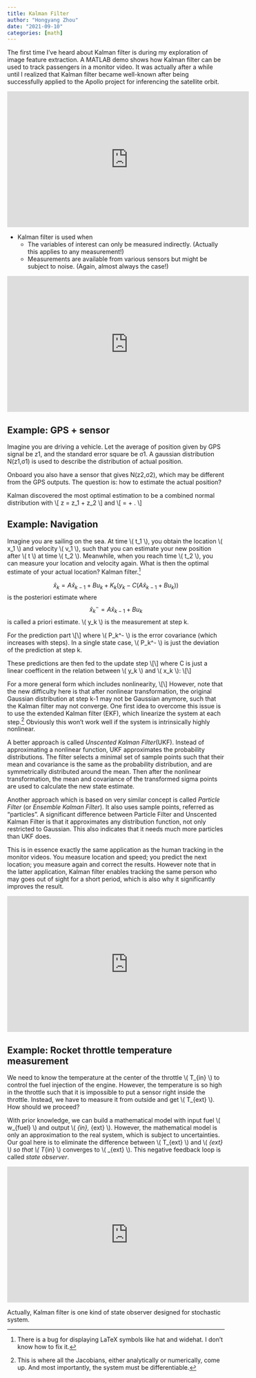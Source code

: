 ```yaml
---
title: Kalman Filter
author: "Hongyang Zhou"
date: "2021-09-10"
categories: [math]
---
```


The first time I've heard about Kalman filter is during my exploration of image feature extraction.
A MATLAB demo shows how Kalman filter can be used to track passengers in a monitor video.
It was actually after a while until I realized that Kalman filter became well-known after being successfully applied to the Apollo project for inferencing the satellite orbit.

<iframe width="560" height="315" src="https://www.youtube.com/embed/mwn8xhgNpFY" title="YouTube video player" frameborder="0" allow="accelerometer; autoplay; clipboard-write; encrypted-media; gyroscope; picture-in-picture" allowfullscreen></iframe>

* Kalman filter is used when
  * The variables of interest can only be measured indirectly. (Actually this applies to any measurement!)
  * Measurements are available from various sensors but might be subject to noise. (Again, almost always the case!)

<iframe width="560" height="315" src="https://www.youtube.com/embed/1dMdbKgJBOY" title="YouTube video player" frameborder="0" allow="accelerometer; autoplay; clipboard-write; encrypted-media; gyroscope; picture-in-picture" allowfullscreen></iframe>

## Example: GPS + sensor

Imagine you are driving a vehicle.
Let the average of position given by GPS signal be z1, and the standard error square be σ1.
A gaussian distribution N(z1,σ1) is used to describe the distribution of actual position.

Onboard you also have a sensor that gives N(z2,σ2), which may be different from the GPS outputs. The question is: how to estimate the actual position?

Kalman discovered the most optimal estimation to be a combined normal distribution with
\\[
z = \frac{\sigma_2^2}{\sigma_1^2 + \sigma_2^2} z_1 + \frac{\sigma_1^2}{\sigma_1^2 + \sigma_2^2} z_2
\\]
and
\\[
\frac{1}{\sigma^2} = \frac{1}{\sigma_1^2} + \frac{1}{\sigma_2^2}.
\\]

## Example: Navigation

Imagine you are sailing on the sea. At time \\( t_1 \\), you obtain the location \\( x_1 \\) and velocity \\( v_1 \\), such that you can estimate your new position after \\( \Delta t \\) at time \\( t_2 \\). Meanwhile, when you reach time \\( t_2 \\), you can measure your location and velocity again. What is then the optimal estimate of your actual location? Kalman filter.[^1]

[^1]: There is a bug for displaying LaTeX symbols like hat and widehat. I don't know how to fix it.

$$
\hat{x}_k = A \hat{x}_{k-1} + B u_k + K_k(y_k - C(A \hat{x}_{k-1} + B u_k) )
$$
is the posteriori estimate where
$$
\hat{x}_k^- = A \hat{x}_{k-1} + B u_k
$$
is called a priori estimate. \\( y_k \\) is the measurement at step k.

For the prediction part
\\[\begin{eqnarray} 
\hat{x}_k^- &= A \hat{x}_{k-1} + B u_k, \\\\
P_k^- &= A P_{k-1}A^T + Q,
\end{eqnarray}\\]
where \\( P_k^- \\) is the error covariance (which increases with steps). In a single state case, \\( P_k^- \\) is just the deviation of the prediction at step k.

These predictions are then fed to the update step
\\[\begin{eqnarray} 
K_k &= \frac{P_k^- C^T}{CP_k^-C^T+R}, \\\\
\hat{x}_k &= \hat{x}_k^- + K_k(y_k - C\hat{x}_k^-), \\\\
P_k &= (I - K_k C)P_k^-,
\end{eqnarray}\\]
where C is just a linear coefficent in the relation between \\( y_k \\) and \\( x_k \\):
\\[\begin{eqnarray}
x_k &= A x_{k-1} + B u_k + w_k, \\
y_k &= C x_k + v_k.
\end{eqnarray}\\]

For a more general form which includes nonlinearity,
\\[\begin{eqnarray}
x_k &= f(x_{k-1}, u_k) + w_k, \\
y_k &= g(x_k) + v_k.
\end{eqnarray}\\]
However, note that the new difficulty here is that after nonlinear transformation, the original Gaussian distribution at step k-1 may not be Gaussian anymore, such that the Kalman filter may not converge. One first idea to overcome this issue is to use the extended Kalman filter (EKF), which linearize the system at each step.[^2] Obviously this won't work well if the system is intrinsically highly nonlinear.

[^2]: This is where all the Jacobians, either analytically or numerically, come up. And most importantly, the system must be differentiable.

A better approach is called _Unscented Kalman Filter_(UKF). Instead of approximating a nonlinear function, UKF approximates the probability distributions. The filter selects a minimal set of sample points such that their mean and covariance is the same as the probability distribution, and are symmetrically distributed around the mean. Then after the nonlinear transformation, the mean and covariance of the transformed sigma points are used to calculate the new state estimate.

Another approach which is based on very similar concept is called _Particle Filter_ (or _Ensemble Kalman Filter_). It also uses sample points, referred as "particles". A significant difference between Particle Filter and Unscented Kalman Filter is that it approximates any distribution function, not only restricted to Gaussian. This also indicates that it needs much more particles than UKF does.

This is in essence exactly the same application as the human tracking in the monitor videos. You measure location and speed; you predict the next location; you measure again and correct the results. However note that in the latter application, Kalman filter enables tracking the same person who may goes out of sight for a short period, which is also why it significantly improves the result.

<iframe width="560" height="315" src="https://www.youtube.com/embed/ul3u2yLPwU0" title="YouTube video player" frameborder="0" allow="accelerometer; autoplay; clipboard-write; encrypted-media; gyroscope; picture-in-picture" allowfullscreen></iframe>

## Example: Rocket throttle temperature measurement

We need to know the temperature at the center of the throttle \\( T_{in} \\) to control the fuel injection of the engine. However, the temperature is so high in the throttle such that it is impossible to put a sensor right inside the throttle. Instead, we have to measure it from outside and get \\( T_{ext} \\). How should we proceed?

With prior knowledge, we can build a mathematical model with input fuel \\( w_{fuel} \\) and output \\( \hat{T}_{in}, \hat{T}_{ext} \\). However, the mathematical model is only an approximation to the real system, which is subject to uncertainties. Our goal here is to eliminate the difference between \\( T_{ext} \\) and \\( \hat{T}_{ext} \\) so that \\( T_{in} \\) converges to \\( \hat{T}_{ext} \\). This negative feedback loop is called _state observer_.

<iframe width="560" height="315" src="https://www.youtube.com/embed/4OerJmPpkRg" title="YouTube video player" frameborder="0" allow="accelerometer; autoplay; clipboard-write; encrypted-media; gyroscope; picture-in-picture" allowfullscreen></iframe>

Actually, Kalman filter is one kind of state observer designed for stochastic system.
